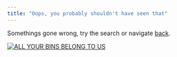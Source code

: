 ```yaml
---
title: "Oops, you probably shouldn't have seen that"
---
```


Somethings gone wrong, try the search or navigate [back](www.davetaylor.au).

[![](img/ibis_map.webp){title="ALL YOUR BINS BELONG TO US" fig-align="center"}](www.davetaylor.au)
